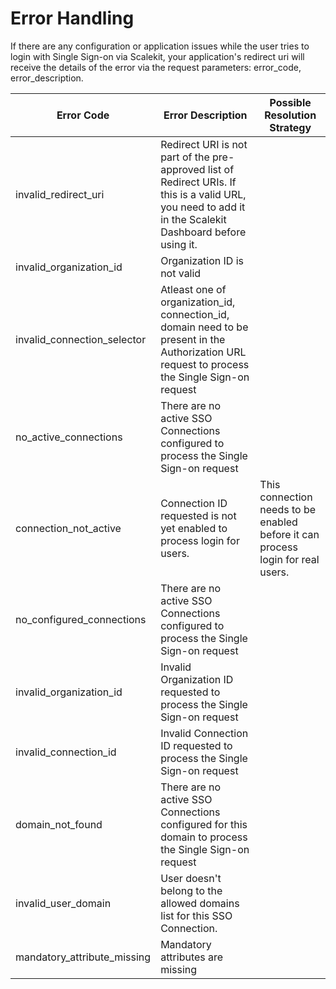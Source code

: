 # Error Handling

If there are any configuration or application issues while the user tries to login with Single Sign-on via Scalekit, your application's redirect uri will receive the details of the error via the request parameters: error_code, error_description.

| Error Code                                           | Error Description                                                                                                                                         | Possible Resolution Strategy                                                    |
| ---------------------------------------------------- | --------------------------------------------------------------------------------------------------------------------------------------------------------- | ------------------------------------------------------------------------------- |
| <SimpleCode>invalid_redirect_uri</SimpleCode>        | Redirect URI is not part of the pre-approved list of Redirect URIs. If this is a valid URL, you need to add it in the Scalekit Dashboard before using it. |                                                                                 |
| <SimpleCode>invalid_organization_id</SimpleCode>     | Organization ID is not valid                                                                                                                              |                                                                                 |
| <SimpleCode>invalid_connection_selector</SimpleCode> | Atleast one of organization_id, connection_id, domain need to be present in the Authorization URL request to process the Single Sign-on request           |                                                                                 |
| <SimpleCode>no_active_connections</SimpleCode>       | There are no active SSO Connections configured to process the Single Sign-on request                                                                      |                                                                                 |
| <SimpleCode>connection_not_active</SimpleCode>       | Connection ID requested is not yet enabled to process login for users.                                                                                    | This connection needs to be enabled before it can process login for real users. |
| <SimpleCode>no_configured_connections</SimpleCode>   | There are no active SSO Connections configured to process the Single Sign-on request                                                                      |                                                                                 |
| <SimpleCode>invalid_organization_id</SimpleCode>     | Invalid Organization ID requested to process the Single Sign-on request                                                                                   |                                                                                 |
| <SimpleCode>invalid_connection_id</SimpleCode>       | Invalid Connection ID requested to process the Single Sign-on request                                                                                     |                                                                                 |
| <SimpleCode>domain_not_found</SimpleCode>            | There are no active SSO Connections configured for this domain to process the Single Sign-on request                                                      |                                                                                 |
| <SimpleCode>invalid_user_domain</SimpleCode>         | User doesn't belong to the allowed domains list for this SSO Connection.                                                                                  |                                                                                 |
| <SimpleCode>mandatory_attribute_missing</SimpleCode> | Mandatory attributes are missing                                                                                                                          |                                                                                 |
